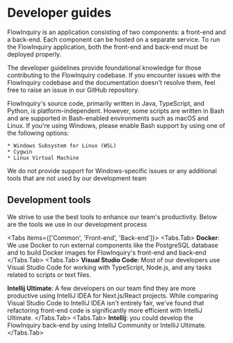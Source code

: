 
# Developer guides

FlowInquiry is an application consisting of two components: a front-end and a back-end. Each component can be hosted on a separate service. To run the FlowInquiry application, both the front-end and back-end must be deployed properly.

The developer guidelines provide foundational knowledge for those contributing to the FlowInquiry codebase. If you encounter issues with the FlowInquiry codebase and the documentation doesn't resolve them, feel free to raise an issue in our GitHub repository.

FlowInquiry's source code, primarily written in Java, TypeScript, and Python, is platform-independent. However, some scripts are written in Bash and are supported in Bash-enabled environments such as macOS and Linux. If you're using Windows, please enable Bash support by using one of the following options:

    * Windows Subsystem for Linux (WSL)
    * Cygwin
    * Linux Virtual Machine

<Callout type="info" emoji="ℹ️">
We do not provide support for Windows-specific issues or any additional tools that are not used by our development team 
</Callout>

## Development tools
We strive to use the best tools to enhance our team's productivity. Below are the tools we use in our development process

<Tabs items={['Common', 'Front-end', 'Back-end']}>
  <Tabs.Tab>
  **Docker**: We use Docker to run external components like the PostgreSQL database and to build Docker images for FlowInquiry's front-end and back-end
  </Tabs.Tab>
  <Tabs.Tab>
  **Visual Studio Code**: Most of our developers use Visual Studio Code for working with TypeScript, Node.js, and any tasks related to scripts or text files.

  **Intellij Ultimate**: A few developers on our team find they are more productive using IntelliJ IDEA for Next.js/React projects. While comparing Visual Studio Code to IntelliJ IDEA isn't entirely fair, we've found that refactoring front-end code is significantly more efficient with IntelliJ Ultimate.
  </Tabs.Tab>
  <Tabs.Tab>
  **Intellij**: you could develop the FlowInquiry back-end by using IntelliJ Community or IntelliJ Ultimate.
  </Tabs.Tab>
</Tabs>